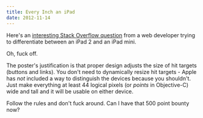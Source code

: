 ```yaml
---
title: Every Inch an iPad
date: 2012-11-14
---
```



Here's an [interesting Stack Overflow question](http://stackoverflow.com/questions/13248493/detect-ipad-mini-in-html5) from a web developer trying to differentiate between an iPad 2 and an iPad mini.

Oh, fuck off.

The poster's justification is that proper design adjusts the size of hit targets (buttons and links). You don't need to dynamically resize hit targets - Apple has _not_ included a way to distinguish the devices because you shouldn't. Just make everything at least 44 logical pixels (or _points_ in Objective-C) wide and tall and it will be usable on either device.

Follow the rules and don't fuck around. Can I have that 500 point bounty now?


  